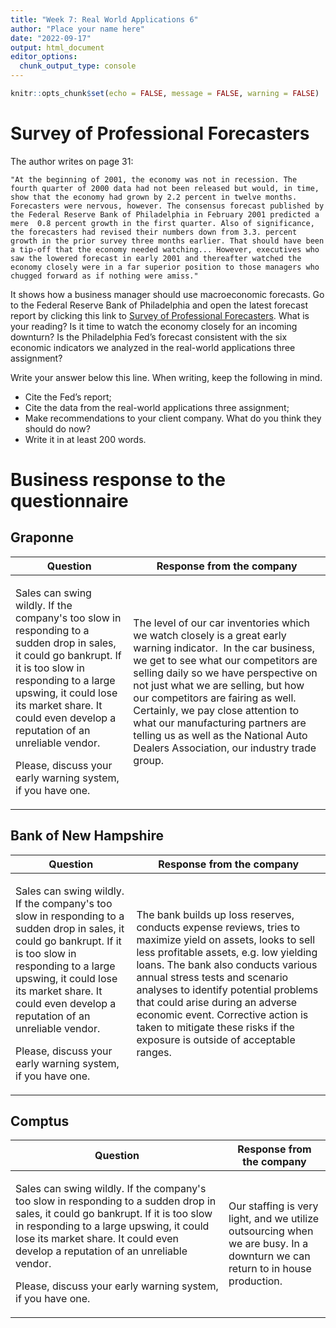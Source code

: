 ```yaml
---
title: "Week 7: Real World Applications 6"
author: "Place your name here"
date: "2022-09-17"
output: html_document
editor_options: 
  chunk_output_type: console
---
```


```r
knitr::opts_chunk$set(echo = FALSE, message = FALSE, warning = FALSE)
```

# Survey of Professional Forecasters

The author writes on page 31:

    "At the beginning of 2001, the economy was not in recession. The fourth quarter of 2000 data had not been released but would, in time, show that the economy had grown by 2.2 percent in twelve months. Forecasters were nervous, however. The consensus forecast published by the Federal Reserve Bank of Philadelphia in February 2001 predicted a mere  0.8 percent growth in the first quarter. Also of significance, the forecasters had revised their numbers down from 3.3. percent growth in the prior survey three months earlier. That should have been a tip-off that the economy needed watching... However, executives who saw the lowered forecast in early 2001 and thereafter watched the economy closely were in a far superior position to those managers who chugged forward as if nothing were amiss."

It shows how a business manager should use macroeconomic forecasts. Go to the Federal Reserve Bank of Philadelphia and open the latest forecast report by clicking this link to [Survey of Professional Forecasters](https://www.philadelphiafed.org/surveys-and-data/real-time-data-research/survey-of-professional-forecasters). What is your reading? Is it time to watch the economy closely for an incoming downturn? Is the Philadelphia Fed's forecast consistent with the six economic indicators we analyzed in the real-world applications three assignment?

Write your answer below this line. When writing, keep the following in mind.

* Cite the Fed's report;
* Cite the data from the real-world applications three assignment;
* Make recommendations to your client company. What do you think they should do now?
* Write it in at least 200 words.

# Business response to the questionnaire {.tabset .tabset-fade}


## Graponne

+-------------------------------------------------------------------------------------------------------------------------------------------------------------------------------------------------------------------------------------------------------------------+------------------------------------------------------------------------------------------------------------------------------------------------------------------------------------------------------------------------------------------------------------------------------------------------------------------------------------------------------------------------------------------------------------------------------------------------+
| Question                                                                                                                                                                                                                                                          | Response from the company                                                                                                                                                                                                                                                                                                                                                                                                                      |
+===================================================================================================================================================================================================================================================================+================================================================================================================================================================================================================================================================================================================================================================================================================================================+
| Sales can swing wildly. If the company\'s too slow in responding to a sudden drop in sales, it could go bankrupt. If it is too slow in responding to a large upswing, it could lose its market share. It could even develop a reputation of an unreliable vendor. | The level of our car inventories which we watch closely is a great early warning indicator.  In the car business, we get to see what our competitors are selling daily so we have perspective on not just what we are selling, but how our competitors are fairing as well.  Certainly, we pay close attention to what our manufacturing partners are telling us as well as the National Auto Dealers Association, our industry trade group.   |
|                                                                                                                                                                                                                                                                   |                                                                                                                                                                                                                                                                                                                                                                                                                                                |
| Please, discuss your early warning system, if you have one.                                                                                                                                                                                                       |                                                                                                                                                                                                                                                                                                                                                                                                                                                |
+-------------------------------------------------------------------------------------------------------------------------------------------------------------------------------------------------------------------------------------------------------------------+------------------------------------------------------------------------------------------------------------------------------------------------------------------------------------------------------------------------------------------------------------------------------------------------------------------------------------------------------------------------------------------------------------------------------------------------+

## Bank of New Hampshire

+-------------------------------------------------------------------------------------------------------------------------------------------------------------------------------------------------------------------------------------------------------------------+------------------------------------------------------------------------------------------------------------------------------------------------------------------------------------------------------------------------------------------------------------------------------------------------------------------------------------------------------------------------------------------------------------------------------+
| Question                                                                                                                                                                                                                                                          | Response from the company                                                                                                                                                                                                                                                                                                                                                                                                    |
+===================================================================================================================================================================================================================================================================+==============================================================================================================================================================================================================================================================================================================================================================================================================================+
| Sales can swing wildly. If the company\'s too slow in responding to a sudden drop in sales, it could go bankrupt. If it is too slow in responding to a large upswing, it could lose its market share. It could even develop a reputation of an unreliable vendor. | The bank builds up loss reserves, conducts expense reviews, tries to maximize yield on assets, looks to sell less profitable assets, e.g. low yielding loans. The bank also conducts various annual stress tests and scenario analyses to identify potential problems that could arise during an adverse economic event. Corrective action is taken to mitigate these risks if the exposure is outside of acceptable ranges. |
|                                                                                                                                                                                                                                                                   |                                                                                                                                                                                                                                                                                                                                                                                                                              |
| Please, discuss your early warning system, if you have one.                                                                                                                                                                                                       |                                                                                                                                                                                                                                                                                                                                                                                                                              |
+-------------------------------------------------------------------------------------------------------------------------------------------------------------------------------------------------------------------------------------------------------------------+------------------------------------------------------------------------------------------------------------------------------------------------------------------------------------------------------------------------------------------------------------------------------------------------------------------------------------------------------------------------------------------------------------------------------+

## Comptus

+-------------------------------------------------------------------------------------------------------------------------------------------------------------------------------------------------------------------------------------------------------------------+------------------------------------------------------------------------------------------------------------------------------+
| Question                                                                                                                                                                                                                                                          | Response from the company                                                                                                    |
+===================================================================================================================================================================================================================================================================+==============================================================================================================================+
| Sales can swing wildly. If the company\'s too slow in responding to a sudden drop in sales, it could go bankrupt. If it is too slow in responding to a large upswing, it could lose its market share. It could even develop a reputation of an unreliable vendor. | Our staffing is very light, and we utilize outsourcing when we are busy. In a downturn we can return to in house production. |
|                                                                                                                                                                                                                                                                   |                                                                                                                              |
| Please, discuss your early warning system, if you have one.                                                                                                                                                                                                       |                                                                                                                              |
+-------------------------------------------------------------------------------------------------------------------------------------------------------------------------------------------------------------------------------------------------------------------+------------------------------------------------------------------------------------------------------------------------------+
